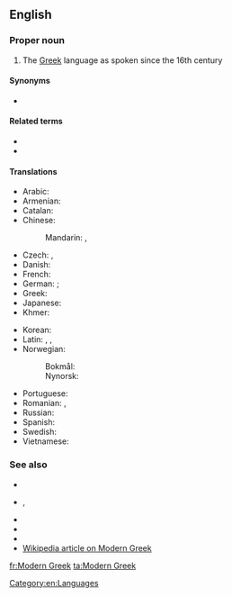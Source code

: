 ==English==

===Proper noun===
{{en-proper noun|head=[[modern|Modern]] [[Greek]]}}

# The [[Greek]] language as spoken since the 16th century

====Synonyms====
* {{sense|post-16th century Greek}} {{l|en|Greek}}

====Related terms====
* {{l|en|Ancient Greek}}
* {{l|en|Classical Greek}}

====Translations====
{{trans-top|Modern Greek}}
* Arabic: {{t|ar|اَللُّغَة اَلْيُونَانِيَّة اَلْحَدِيثَة|f|tr=al-luḡa l-yūnāniyya l-ḥadīṯa}}
* Armenian: {{t|hy|նոր հունարեն}}
* Catalan: {{t|ca|grec modern|m}}
* Chinese:
*: Mandarin: {{t|cmn|現代希臘語|sc=Hani}}, {{t|cmn|现代希腊语|tr=xiàndài Xīlà-yǔ|sc=Hani}}
* Czech: {{t+|cs|novořečtina|f}}, {{t|cs|moderní řečtina|f}}
* Danish: {{t|da|nygræsk|n}}
* French: {{t+|fr|néo-grec}}
* German: {{t+|de|Neugriechisch|n}}; {{qualifier|adjective}} {{t+|de|neugriechisch}}
* Greek: {{t|el|νέα ελληνικά|n-p}}
* Japanese: {{t|ja|現代ギリシア語|tr=げんだいぎりしゃご, gendai Girisha-go}}
* Khmer: {{t|km|ក្រិកទំនើប|sc=Khmr|tr=krəc tumnəəp}}
{{trans-mid}}
* Korean: {{t+|ko|현대 그리스어|tr=hyeondae Geuriseu-eo|sc=Hang}}
* Latin: {{t|la|[[lingua]] [[neograeca]]}}, {{t|la|[[lingua]] [[graeca]] [[nova]]}}, {{t|la|[[lingua]] [[graeca]] [[vulgaris]]}}
* Norwegian:
*: Bokmål: {{t|no|nygresk|m}}
*: Nynorsk: {{t|nn|nygresk|m}}
* Portuguese: {{t+|pt|grego moderno|m}}
* Romanian: {{t+|ro|neogreacă|f}}, {{t|ro|greaca modernă|f}} {{qualifier|def. form}}
* Russian: {{t+|ru|новогре́ческий|m}}
* Spanish: {{t|es|griego moderno|m}}
* Swedish: {{t|sv|nygrekiska|c}}
* Vietnamese: {{t|vi|tiếng Hy Lạp hiện đại}}
{{trans-bottom}}

===See also===
* {{l|en|Classical Greek}}
* {{l|en|Demotic Greek}}, {{l|en|demotic}}
* {{l|en|Katharevousa}}
* {{l|en|Koine}}
* {{l|en|polytonic}}
* [[w:Modern Greek|Wikipedia article on Modern Greek]]

[[Category:en:Languages]]

[[fr:Modern Greek]]
[[ta:Modern Greek]]